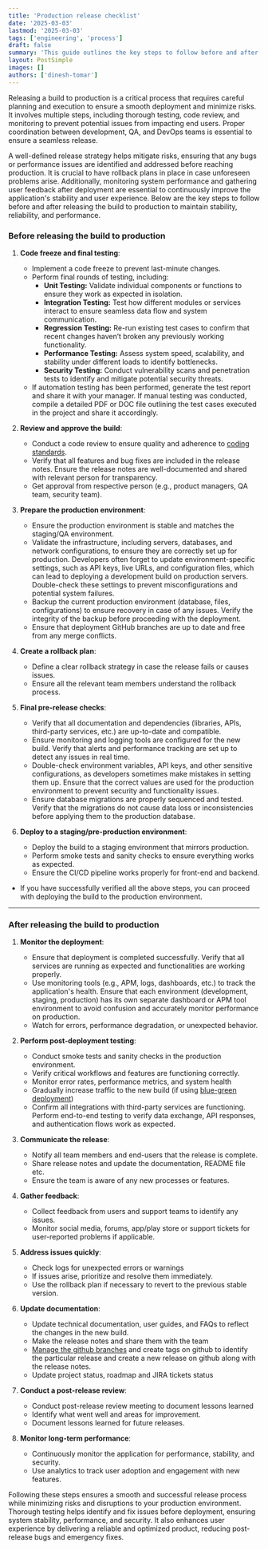 ```yaml
---
title: 'Production release checklist'
date: '2025-03-03'
lastmod: '2025-03-03'
tags: ['engineering', 'process']
draft: false
summary: 'This guide outlines the key steps to follow before and after releasing a build to production, ensuring a smooth deployment process. It covers essential pre-release checks, testing procedures, configuration validations, and post-deployment monitoring to maintain system stability and performance.'
layout: PostSimple
images: []
authors: ['dinesh-tomar']
---
```


Releasing a build to production is a critical process that requires careful planning and execution to ensure a smooth deployment and minimize risks. It involves multiple steps, including thorough testing, code review, and monitoring to prevent potential issues from impacting end users. Proper coordination between development, QA, and DevOps teams is essential to ensure a seamless release.

A well-defined release strategy helps mitigate risks, ensuring that any bugs or performance issues are identified and addressed before reaching production. It is crucial to have rollback plans in place in case unforeseen problems arise. Additionally, monitoring system performance and gathering user feedback after deployment are essential to continuously improve the application's stability and user experience. Below are the key steps to follow before and after releasing the build to production to maintain stability, reliability, and performance.

### **Before releasing the build to production**

1. **Code freeze and final testing**:

   - Implement a code freeze to prevent last-minute changes.
   - Perform final rounds of testing, including:
     - **Unit Testing:** Validate individual components or functions to ensure they work as expected in isolation.
     - **Integration Testing:** Test how different modules or services interact to ensure seamless data flow and system communication.
     - **Regression Testing:** Re-run existing test cases to confirm that recent changes haven’t broken any previously working functionality.
     - **Performance Testing:** Assess system speed, scalability, and stability under different loads to identify bottlenecks.
     - **Security Testing:** Conduct vulnerability scans and penetration tests to identify and mitigate potential security threats.
   - If automation testing has been performed, generate the test report and share it with your manager. If manual testing was conducted, compile a detailed PDF or DOC file outlining the test cases executed in the project and share it accordingly.

2. **Review and approve the build**:

   - Conduct a code review to ensure quality and adherence to [coding standards](https://blog.crownstack.com/blog/roadmaps/code-smells-and-code-refactoring).
   - Verify that all features and bug fixes are included in the release notes. Ensure the release notes are well-documented and shared with relevant person for transparency.
   - Get approval from respective person (e.g., product managers, QA team, security team).

3. **Prepare the production environment**:

   - Ensure the production environment is stable and matches the staging/QA environment.
   - Validate the infrastructure, including servers, databases, and network configurations, to ensure they are correctly set up for production. Developers often forget to update environment-specific settings, such as API keys, live URLs, and configuration files, which can lead to deploying a development build on production servers. Double-check these settings to prevent misconfigurations and potential system failures.
   - Backup the current production environment (database, files, configurations) to ensure recovery in case of any issues. Verify the integrity of the backup before proceeding with the deployment.
   - Ensure that deployment GitHub branches are up to date and free from any merge conflicts.

4. **Create a rollback plan**:

   - Define a clear rollback strategy in case the release fails or causes issues.
   - Ensure all the relevant team members understand the rollback process.

5. **Final pre-release checks**:

   - Verify that all documentation and dependencies (libraries, APIs, third-party services, etc.) are up-to-date and compatible.
   - Ensure monitoring and logging tools are configured for the new build. Verify that alerts and performance tracking are set up to detect any issues in real time.
   - Double-check environment variables, API keys, and other sensitive configurations, as developers sometimes make mistakes in setting them up. Ensure that the correct values are used for the production environment to prevent security and functionality issues.
   - Ensure database migrations are properly sequenced and tested. Verify that the migrations do not cause data loss or inconsistencies before applying them to the production database.

6. **Deploy to a staging/pre-production environment**:
   - Deploy the build to a staging environment that mirrors production.
   - Perform smoke tests and sanity checks to ensure everything works as expected.
   - Ensure the CI/CD pipeline works properly for front-end and backend.

- If you have successfully verified all the above steps, you can proceed with deploying the build to the production environment.

---

### **After releasing the build to production**

1. **Monitor the deployment**:

   - Ensure that deployment is completed successfully. Verify that all services are running as expected and functionalities are working properly.
   - Use monitoring tools (e.g., APM, logs, dashboards, etc.) to track the application's health. Ensure that each environment (development, staging, production) has its own separate dashboard or APM tool environment to avoid confusion and accurately monitor performance on production.
   - Watch for errors, performance degradation, or unexpected behavior.

2. **Perform post-deployment testing**:

   - Conduct smoke tests and sanity checks in the production environment.
   - Verify critical workflows and features are functioning correctly.
   - Monitor error rates, performance metrics, and system health
   - Gradually increase traffic to the new build (if using [blue-green deployment](https://www.spiceworks.com/tech/devops/articles/what-is-blue-green-deployment/))
   - Confirm all integrations with third-party services are functioning. Perform end-to-end testing to verify data exchange, API responses, and authentication flows work as expected.

3. **Communicate the release**:

   - Notify all team members and end-users that the release is complete.
   - Share release notes and update the documentation, README file etc.
   - Ensure the team is aware of any new processes or features.

4. **Gather feedback**:

   - Collect feedback from users and support teams to identify any issues.
   - Monitor social media, forums, app/play store or support tickets for user-reported problems if applicable.

5. **Address issues quickly**:

   - Check logs for unexpected errors or warnings
   - If issues arise, prioritize and resolve them immediately.
   - Use the rollback plan if necessary to revert to the previous stable version.

6. **Update documentation**:

   - Update technical documentation, user guides, and FAQs to reflect the changes in the new build.
   - Make the release notes and share them with the team
   - [Manage the github branches](https://blog.crownstack.com/blog/web/the-art-of-managing-github-repos#managing-branches) and create tags on github to identify the particular release and create a new release on github along with the release notes.
   - Update project status, roadmap and JIRA tickets status

7. **Conduct a post-release review**:

   - Conduct post-release review meeting to document lessons learned
   - Identify what went well and areas for improvement.
   - Document lessons learned for future releases.

8. **Monitor long-term performance**:
   - Continuously monitor the application for performance, stability, and security.
   - Use analytics to track user adoption and engagement with new features.

Following these steps ensures a smooth and successful release process while minimizing risks and disruptions to your production environment. Thorough testing helps identify and fix issues before deployment, ensuring system stability, performance, and security. It also enhances user experience by delivering a reliable and optimized product, reducing post-release bugs and emergency fixes.
